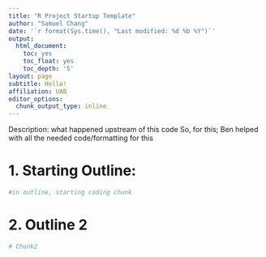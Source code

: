 ```yaml
---
title: "R Project Startup Template"
author: "Samuel Chang"
date: '`r format(Sys.time(), "Last modified: %d %b %Y")`'
output:
  html_document:
    toc: yes
    toc_float: yes
    toc_depth: '5'
layout: page
subtitle: Hello!
affiliation: UAB
editor_options:
  chunk_output_type: inline
---
```

Description: 
what happened upstream of this code
So, for this; Ben helped with all the needed code/formatting for this 

# 1. Starting Outline:
```r
#in outline, starting coding chunk
```

# 2. Outline 2
```r
# Chunk2
```



